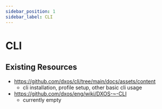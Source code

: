 ```yaml
---
sidebar_position: 1
sidebar_label: CLI
---
```


# CLI

## Existing Resources

- https://github.com/dxos/cli/tree/main/docs/assets/content
  - cli installation, profile setup, other basic cli usage
- https://github.com/dxos/eng/wiki/DXOS-~-CLI
  - currently empty
